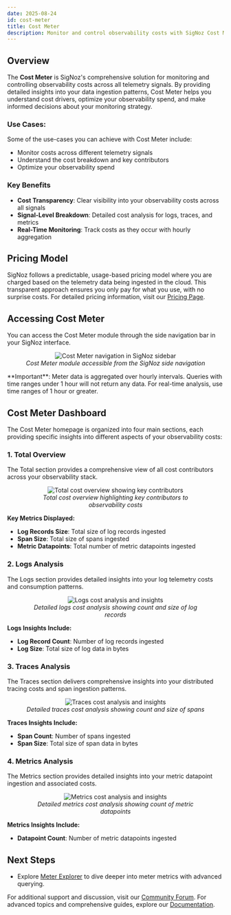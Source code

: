 ```yaml
---
date: 2025-08-24
id: cost-meter
title: Cost Meter
description: Monitor and control observability costs with SigNoz Cost Meter. Gain comprehensive insights into your telemetry data consumption across logs, traces, and metrics with actionable cost optimization recommendations.
---
```


## Overview
The **Cost Meter** is SigNoz's comprehensive solution for monitoring and controlling observability costs across all telemetry signals. By providing detailed insights into your data ingestion patterns, Cost Meter helps you understand cost drivers, optimize your observability spend, and make informed decisions about your monitoring strategy.

### Use Cases:
Some of the use-cases you can achieve with Cost Meter include:
- Monitor costs across different telemetry signals
- Understand the cost breakdown and key contributors
- Optimize your observability spend

### Key Benefits

- **Cost Transparency**: Clear visibility into your observability costs across all signals
- **Signal-Level Breakdown**: Detailed cost analysis for logs, traces, and metrics
- **Real-Time Monitoring**: Track costs as they occur with hourly aggregation

## Pricing Model

SigNoz follows a predictable, usage-based pricing model where you are charged based on the telemetry data being ingested in the cloud. This transparent approach ensures you only pay for what you use, with no surprise costs.
For detailed pricing information, visit our [Pricing Page](https://signoz.io/pricing/).

## Accessing Cost Meter

You can access the Cost Meter module through the side navigation bar in your SigNoz interface.

<figure data-zoomable align="center">
  <img
    src="/img/docs/cost-meter/side-nav-meter.webp"
    alt="Cost Meter navigation in SigNoz sidebar"
  />
  <figcaption>
    <i>Cost Meter module accessible from the SigNoz side navigation</i>
  </figcaption>
</figure>

<Admonition type="info">
  **Important**: Meter data is aggregated over hourly intervals. Queries with time ranges under 1
  hour will not return any data. For real-time analysis, use time ranges of 1 hour or greater.
</Admonition>

## Cost Meter Dashboard

The Cost Meter homepage is organized into four main sections, each providing specific insights into different aspects of your observability costs:

### 1. Total Overview

The Total section provides a comprehensive view of all cost contributors across your observability stack.

<figure data-zoomable align="center">
  <img
    src="/img/docs/cost-meter/total-meter.webp"
    alt="Total cost overview showing key contributors"
  />
  <figcaption>
    <i>Total cost overview highlighting key contributors to observability costs</i>
  </figcaption>
</figure>

**Key Metrics Displayed:**

- **Log Records Size**: Total size of log records ingested
- **Span Size**: Total size of spans ingested
- **Metric Datapoints**: Total number of metric datapoints ingested

### 2. Logs Analysis

The Logs section provides detailed insights into your log telemetry costs and consumption patterns.

<figure data-zoomable align="center">
  <img src="/img/docs/cost-meter/logs-meter.webp" alt="Logs cost analysis and insights" />
  <figcaption>
    <i>Detailed logs cost analysis showing count and size of log records</i>
  </figcaption>
</figure>

**Logs Insights Include:**

- **Log Record Count**: Number of log records ingested
- **Log Size**: Total size of log data in bytes

### 3. Traces Analysis

The Traces section delivers comprehensive insights into your distributed tracing costs and span ingestion patterns.

<figure data-zoomable align="center">
  <img src="/img/docs/cost-meter/traces-meter.webp" alt="Traces cost analysis and insights" />
  <figcaption>
    <i>Detailed traces cost analysis showing count and size of spans</i>
  </figcaption>
</figure>

**Traces Insights Include:**

- **Span Count**: Number of spans ingested
- **Span Size**: Total size of span data in bytes

### 4. Metrics Analysis

The Metrics section provides detailed insights into your metric datapoint ingestion and associated costs.

<figure data-zoomable align="center">
  <img src="/img/docs/cost-meter/metrics-meter.webp" alt="Metrics cost analysis and insights" />
  <figcaption>
    <i>Detailed metrics cost analysis showing count of metric datapoints</i>
  </figcaption>
</figure>

**Metrics Insights Include:**

- **Datapoint Count**: Number of metric datapoints ingested

## Next Steps

- Explore [Meter Explorer](https://signoz.io/docs/cost-meter/meter-explorer/) to dive deeper into meter metrics with advanced querying.

For additional support and discussion, visit our [Community Forum](https://github.com/SigNoz/signoz/discussions). For advanced topics and comprehensive guides, explore our [Documentation](https://signoz.io/docs/).
